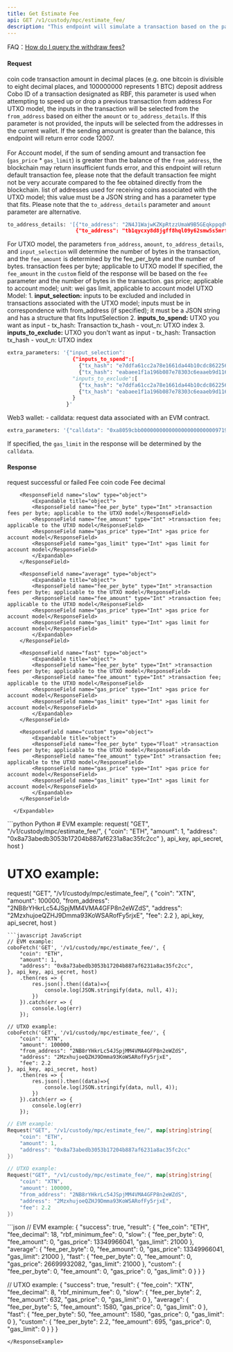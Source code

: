 ```yaml
---
title: Get Estimate Fee
api: GET /v1/custody/mpc/estimate_fee/ 
description: "This endpoint will simulate a transaction based on the parameters, and obtain the transaction fee from the blockchain. It takes in various parameters such as the coin code, amount, address, gas price, gas limit, fee, and extra parameters. The response includes the fee amount in different levels such as slow, average, fast, and custom. The custom fee corresponds to the fee or gas_price parameter."
---
```


<Tip> FAQ：[How do I query the withdraw fees?](/faqs/coin-management#how-do-i-query-the-withdrawal-fees)</Tip>

#### Request
<ParamField query="coin" type="String" required>coin code</ParamField>
<ParamField query="amount" type="Int" >transaction amount in decimal places (e.g. one bitcoin is divisible to eight decimal places, and 100000000 represents 1 BTC)</ParamField>
<ParamField query="address" type="String" >deposit address</ParamField>
<ParamField query="replace_cobo_id" type="String" >Cobo ID of a transaction designated as RBF, this parameter is used when attempting to speed up or drop a previous transaction</ParamField>
<ParamField query="from_address" type="String" >from address</ParamField>
<Tip>For UTXO model, the inputs in the transaction will be selected from the `from_address` based on either the `amount` or `to_address_details`. If this parameter is not provided, the inputs will be selected from the addresses in the current wallet. If the sending amount is greater than the balance, this endpoint will return error code 12007.<br /><br />
For Account model, if the sum of sending amount and transaction fee (`gas_price` * `gas_limit`) is greater than the balance of the `from_address`, the blockchain may return insufficient funds error, and this endpoint will return default transaction fee, please note that the default transaction fee might not be very accurate compared to the fee obtained directly from the blockchain.</Tip>
<ParamField query="to_address_details" type="Json" >list of addresses used for receiving coins associated with the UTXO model; this value must be a JSON string and has a parameter type that fits. Please note that the `to_address_details` parameter and `amount` parameter are alternative.</ParamField>
```python Sample
to_address_details: '[{"to_address": "2N4J1WajwKZKpRtzzUmaW9B5GEqkppqdVY9","amount": "547"},
                      {"to_address": "tb1qycxy8d8jgff8hql09y62smw5s5mrf3ryn2j9lk","amount": "548"}]'
```
<Tip>For UTXO model, the parameters `from_address`, `amount`, `to_address_details`, and `input_selection` will determine the number of bytes in the transaction, and the `fee_amount` is determined by the fee_per_byte and the number of bytes.</Tip>
<ParamField query="fee" type="Float" >transaction fees per byte; applicable to UTXO model</ParamField>
<Tip>If specified, the `fee_amount` in the `custom` field of the response will be based on the `fee` parameter and the number of bytes in the transaction.</Tip>
<ParamField query="gas_price" type="Int" >gas price; applicable to account model; unit: wei</ParamField>
<ParamField query="gas_limit" type="Int" >gas limit, applicable to account model</ParamField>
<ParamField query="extra_parameters" type="Json" >
UTXO Model:
    1. **input_selection:** inputs to be excluded and included in transactions associated with the UTXO model; inputs must be in correspondence with from_address (if specified); it must be a JSON string and has a structure that fits InputSelection
    2. **inputs_to_spend:** UTXO you want as input
        - tx_hash: Transaction tx_hash
        - vout_n: UTXO index
    3. **inputs_to_exclude:** UTXO you don't want as input
        - tx_hash: Transaction tx_hash
        - vout_n: UTXO index
 ```python Sample
extra_parameters: '{"input_selection":
                      {"inputs_to_spend":[
                        {"tx_hash": "e7ddfa61cc2a78e1661da44b10cdc862256573d2dc0485dc989fb7045ed9032c", "vout_n": 1},
                        {"tx_hash": "eabaee1f1a196b087e78303c6eaaeb9d1166de5f8d85f4ef7872b88bfcd60914", "vout_n": 2}],
                      "inputs_to_exclude":[
                        {"tx_hash": "e7ddfa61cc2a78e1661da44b10cdc862256573d2dc0485dc989fb7045ed9032c", "vout_n": 3},
                        {"tx_hash": "eabaee1f1a196b087e78303c6eaaeb9d1166de5f8d85f4ef7872b88bfcd60914", "vout_n": 4}]
                      }
                    }'
```
Web3 wallet:
    - calldata: request data associated with an EVM contract.
```python Sample
extra_parameters: '{"calldata": "0xa8059cbb000000000000000000000000971948873f869e4517311b190d7eb31e30eba0ef000000000000000000000000000000000000000000000000002386f26fc10000"}'
```
<Tip>If specified, the `gas_limit` in the response will be determined by the `calldata`.</Tip>
</ParamField>

#### Response
<ResponseField name="success" type="bool">request successful or failed</ResponseField>
   <ResponseField name="result" type="object">
      <Expandable title="object">
        <ResponseField name="fee_coin" type="String">Fee coin code</ResponseField>
        <ResponseField name="fee_decimal" type="Int">Fee decimal</ResponseField>

        <ResponseField name="slow" type="object">
            <Expandable title="object">
            <ResponseField name="fee_per_byte" type="Int" >transaction fees per byte; applicable to the UTXO model</ResponseField>
            <ResponseField name="fee_amount" type="Int" >transaction fee; applicable to the UTXO model</ResponseField>
            <ResponseField name="gas_price" type="Int" >gas price for account model</ResponseField>
            <ResponseField name="gas_limit" type="Int" >gas limit for account model</ResponseField>
            </Expandable>
        </ResponseField>

        <ResponseField name="average" type="object">
            <Expandable title="object">
            <ResponseField name="fee_per_byte" type="Int" >transaction fees per byte; applicable to the UTXO model</ResponseField>
            <ResponseField name="fee_amount" type="Int" >transaction fee; applicable to the UTXO model</ResponseField>
            <ResponseField name="gas_price" type="Int" >gas price for account model</ResponseField>
            <ResponseField name="gas_limit" type="Int" >gas limit for account model</ResponseField>
            </Expandable>
        </ResponseField>

        <ResponseField name="fast" type="object">
            <Expandable title="object">
            <ResponseField name="fee_per_byte" type="Int" >transaction fees per byte; applicable to the UTXO model</ResponseField>
            <ResponseField name="fee_amount" type="Int" >transaction fee; applicable to the UTXO model</ResponseField>
            <ResponseField name="gas_price" type="Int" >gas price for account model</ResponseField>
            <ResponseField name="gas_limit" type="Int" >gas limit for account model</ResponseField>
            </Expandable>
        </ResponseField>

        <ResponseField name="custom" type="object">
            <Expandable title="object">
            <ResponseField name="fee_per_byte" type="Float" >transaction fees per byte; applicable to the UTXO model</ResponseField>
            <ResponseField name="fee_amount" type="Int" >transaction fee; applicable to the UTXO model</ResponseField>
            <ResponseField name="gas_price" type="Int" >gas price for account model</ResponseField>
            <ResponseField name="gas_limit" type="Int" >gas limit for account model</ResponseField>
            </Expandable>
        </ResponseField>

      </Expandable>
</ResponseField>

<RequestExample>
```python Python
# EVM example:
request(
    "GET",
    "/v1/custody/mpc/estimate_fee/",
    {
        "coin": "ETH",
        "amount": 1,
        "address": "0x8a73abedb3053b17204b887af6231a8ac35fc2cc"
    },
    api_key, api_secret, host
)

# UTXO example:
request(
    "GET",
    "/v1/custody/mpc/estimate_fee/",
    {
        "coin": "XTN",
        "amount": 100000,
        "from_address": "2NB8rYHkrLc54JSpjMM4VMA4GFP8n2eWZdS",
        "address": "2MzxhujoeQZHJ9Dmma93KoWSARofFy5rjxE",
        "fee": 2.2
    },
    api_key, api_secret, host
)
```
```javascript JavaScript
// EVM example:
coboFetch('GET', '/v1/custody/mpc/estimate_fee/', {
    "coin": "ETH",
    "amount": 1,
    "address": "0x8a73abedb3053b17204b887af6231a8ac35fc2cc",
}, api_key, api_secret, host)
    .then(res => {
        res.json().then((data)=>{
            console.log(JSON.stringify(data, null, 4));
        })
    }).catch(err => {
        console.log(err)
    });

// UTXO example:
coboFetch('GET', '/v1/custody/mpc/estimate_fee/', {
    "coin": "XTN",
    "amount": 100000,
    "from_address": "2NB8rYHkrLc54JSpjMM4VMA4GFP8n2eWZdS",
    "address": "2MzxhujoeQZHJ9Dmma93KoWSARofFy5rjxE",
    "fee": 2.2
}, api_key, api_secret, host)
    .then(res => {
        res.json().then((data)=>{
            console.log(JSON.stringify(data, null, 4));
        })
    }).catch(err => {
        console.log(err)
    });
```
```go Go
// EVM example:
Request("GET", "/v1/custody/mpc/estimate_fee/", map[string]string{
    "coin": "ETH",
    "amount": 1,
    "address": "0x8a73abedb3053b17204b887af6231a8ac35fc2cc"
})

// UTXO example:
Request("GET", "/v1/custody/mpc/estimate_fee/", map[string]string{
    "coin": "XTN",
    "amount": 100000,
    "from_address": "2NB8rYHkrLc54JSpjMM4VMA4GFP8n2eWZdS",
    "address": "2MzxhujoeQZHJ9Dmma93KoWSARofFy5rjxE",
    "fee": 2.2
})
```
</RequestExample>

<ResponseExample>
```json
// EVM example:
{
  "success": true,
  "result": {
    "fee_coin": "ETH",
    "fee_decimal": 18,
    "rbf_minimum_fee": 0,
    "slow": {
      "fee_per_byte": 0,
      "fee_amount": 0,
      "gas_price": 13349966041,
      "gas_limit": 21000
    },
    "average": {
      "fee_per_byte": 0,
      "fee_amount": 0,
      "gas_price": 13349966041,
      "gas_limit": 21000
    },
    "fast": {
      "fee_per_byte": 0,
      "fee_amount": 0,
      "gas_price": 26699932082,
      "gas_limit": 21000
    },
    "custom": {
      "fee_per_byte": 0,
      "fee_amount": 0,
      "gas_price": 0,
      "gas_limit": 0
    }
  }
}

// UTXO example:
{
  "success": true,
  "result": {
    "fee_coin": "XTN",
    "fee_decimal": 8,
    "rbf_minimum_fee": 0,
    "slow": {
      "fee_per_byte": 2,
      "fee_amount": 632,
      "gas_price": 0,
      "gas_limit": 0
    },
    "average": {
      "fee_per_byte": 5,
      "fee_amount": 1580,
      "gas_price": 0,
      "gas_limit": 0
    },
    "fast": {
      "fee_per_byte": 50,
      "fee_amount": 1580,
      "gas_price": 0,
      "gas_limit": 0
    },
    "custom": {
      "fee_per_byte": 2.2,
      "fee_amount": 695,
      "gas_price": 0,
      "gas_limit": 0
    }
  }
}
```
</ResponseExample>
